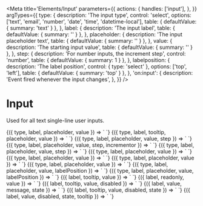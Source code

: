 
<Meta
  title='Elements/Input'
  parameters={{
    actions: {
      handles: ['input'],
    },
  }}
  argTypes={{
    type: {
      description: 'The input type',
      control: 'select',
      options: ['text', 'email', 'number', 'date', 'time', 'datetime-local'],
      table: { defaultValue: { summary: 'text' } },
    },
    label: {
      description: 'The input label',
      table: { defaultValue: { summary: '' } },
    },
    placeholder: {
      description: 'The input placeholder text',
      table: { defaultValue: { summary: '' } },
    },
    value: {
      description: 'The starting input value',
      table: { defaultValue: { summary: '' } },
    },
    step: {
      description: 'For number inputs, the increment step',
      control: 'number',
      table: { defaultValue: { summary: 1 } },
    },
    labelposition: {
      description: 'The label position',
      control: { type: 'select' },
      options: ['top', 'left'],
      table: { defaultValue: { summary: 'top' } },
    },
    'on:input': {
      description: 'Event fired whenever the input changes',
    },
  }}
/>

# Input

Used for all text single-line user inputs.

<Canvas>
  <Story
    name='Text'
    args={{
      type: 'text',
      label: 'Favorite soup',
      placeholder: 'Enter soup here',
      value: 'Minestrone',
    }}
  >
    {({ type, label, placeholder, value }) => `
      <v-input
        type='${type}'
        label='${label}'
        placeholder='${placeholder}'
        value='${value}'
      />
    `}
  </Story>
</Canvas>

<Canvas>
  <Story
    name='Required'
    args={{
      type: 'text',
      label: 'Required soup',
      tooltip: 'It works with a tooltip too.',
      placeholder: 'Enter soup here',
      value: 'Chicken Noodle',
      required: true,
    }}
  >
    {({ type, label, tooltip, placeholder, value }) => `
      <v-input
        type='${type}'
        label='${label}'
        placeholder='${placeholder}'
        tooltip='${tooltip}'
        value='${value}'
        required='true'
      />
    `}
  </Story>
</Canvas>

<Canvas>
  <Story
    name='Number'
    args={{
      type: 'number',
      label: 'Volume of soup',
      placeholder: '0',
      value: '',
      step: 0.1,
    }}
  >
    {({ type, label, placeholder, value, step }) => `
      <v-input
        type='${type}'
        label='${label}'
        placeholder='${placeholder}'
        value='${value}'
        step='${step}'
      />
    `}
  </Story>
</Canvas>

<Canvas>
  <Story
    name='Number with slider'
    args={{
      type: 'number',
      label: 'Volume of soup',
      placeholder: '0',
      value: '',
      step: 0.1,
      incrementor: 'slider',
    }}
  >
    {({ type, label, placeholder, value, step, incrementor }) => `
      <v-input
        type='${type}'
        label='${label}'
        placeholder='${placeholder}'
        incrementor='${incrementor}'
        value='${value}'
        step='${step}'
      />
    `}
  </Story>
</Canvas>

<Canvas>
  <Story
    name='Integer'
    args={{
      type: 'integer',
      label: 'Bowls of soup',
      placeholder: '0',
      value: '',
      step: 1,
    }}
  >
    {({ type, label, placeholder, value, step }) => `
      <v-input
        type='${type}'
        label='${label}'
        placeholder='${placeholder}'
        value='${value}'
        step='${step}'
      />
    `}
  </Story>
</Canvas>

<Canvas>
  <Story
    name='Date'
    args={{
      type: 'date',
      label: 'Birthday',
      placeholder: 'Enter day here',
      value: '1985-10-22',
    }}
  >
    {({ type, label, placeholder, value }) => `
      <v-input
        type='${type}'
        label='${label}'
        placeholder='${placeholder}'
        value='${value}'
      />
    `}
  </Story>
</Canvas>

<Canvas>
  <Story
    name='Time'
    args={{
      type: 'time',
      label: 'Lunch time',
      placeholder: '00:00:00',
      value: '12:52:48',
    }}
  >
    {({ type, label, placeholder, value }) => `
      <v-input
        type='${type}'
        label='${label}'
        placeholder='${placeholder}'
        value='${value}'
      />
    `}
  </Story>
</Canvas>

<Canvas>
  <Story
    name='Datetime Local'
    args={{
      type: 'datetime-local',
      label: 'Judgement Day',
      placeholder: '',
      value: '2022-08-09T11:03',
    }}
  >
    {({ type, label, placeholder, value }) => `
      <v-input
        type='${type}'
        label='${label}'
        placeholder='${placeholder}'
        value='${value}'
      />
    `}
  </Story>
</Canvas>

<Canvas>
  <Story
    name='No label'
    args={{
      type: 'number',
      placeholder: '0',
      value: '',
    }}
  >
    {({ type, label, placeholder, value }) => `
      <v-input
        type='${type}'
        placeholder='${placeholder}'
        value='${value}'
      />
    `}
  </Story>
</Canvas>

<Canvas>
  <Story
    name='Left label'
    args={{
      label: `Whose soup?`,
      placeholder: 'Enter name',
      value: '',
      labelPosition: 'left',
    }}
  >
    {({ type, label, placeholder, value, labelPosition }) => `
      <v-input
        label='${label}'
        placeholder='${placeholder}'
        value='${value}'
        labelposition='${labelPosition}'
      />
    `}
  </Story>
</Canvas>

<Canvas>
  <Story
    name='Left label with number'
    args={{
      type: 'number',
      label: `Soups?`,
      placeholder: 'Enter name',
      value: '',
      labelPosition: 'left',
    }}
  >
    {({ type, label, placeholder, value, labelPosition }) => `
      <v-input
        type='${type}'
        label='${label}'
        placeholder='${placeholder}'
        value='${value}'
        labelposition='${labelPosition}'
      />
    `}
  </Story>
</Canvas>

<Canvas>
  <Story
    name='Tooltip'
    args={{
      label: `Favorite soup`,
      value: 'Cereal',
      tooltip:
        'Unsupported soup type. Eat at your own risk. Or eat a recognized soup instead.',
    }}
  >
    {({ label, tooltip, value }) => `
      <v-input
        label='${label}'
        tooltip='${tooltip}'
        value='${value}'
      />
    `}
  </Story>
</Canvas>

<Canvas>
  <Story
    name='Readonly'
    args={{
      label: `Least favorite soup`,
      readonly: 'readonly',
      value: 'New england clam chowder',
    }}
  >
    {({ label, readonly, value }) => `
      <v-input
        label='${label}'
        readonly='${readonly}'
        value='${value}'
      />
    `}
  </Story>
</Canvas>

<Canvas>
  <Story
    name='Disabled'
    args={{
      label: `Board`,
      value: '',
      tooltip: 'Create a board component first.',
      disabled: true,
    }}
  >
    {({ label, tooltip, value, disabled }) => `
      <v-input
        label='${label}'
        disabled='${disabled}'
        tooltip='${tooltip}'
        value='${value}'
      />
    `}
  </Story>
</Canvas>

<Canvas>
  <Story
    name='Message'
    args={{
      label: `Board`,
      value: '',
      message: 'some message',
      state: 'info',
    }}
  >
    {({ label, value, message, state }) => `
      <v-input
        label='${label}'
        value='${value}'
        message='${message}'
        state='${state}'
      />
    `}
  </Story>
</Canvas>

<Canvas>
  <Story
    name='Error'
    args={{
      label: `Board`,
      value: '',
      state: 'error',
    }}
  >
    {({ label, tooltip, value, disabled, state }) => `
      <v-input
        label='${label}'
        value='${value}'
        state='${state}'
        message='Something went wrong.'
      />
    `}
  </Story>
</Canvas>

<Canvas>
  <Story
    name='Warning'
    args={{
      label: `Board`,
      value: '',
      state: 'warn',
      tooltip: 'Uh oh',
    }}
  >
    {({ label, value, disabled, state, tooltip }) => `
      <v-input
        label='${label}'
        value='${value}'
        state='${state}'
        tooltip='Something went wrong.'
      />
    `}
  </Story>
</Canvas>
